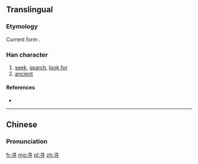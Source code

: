 {{also|尋}}
==Translingual==
{{zh-hanzi-box|寻|[[尋]]}}

===Etymology===
{{Han simp|尋|f=工|t=&nbsp;|f2=口|t2=&nbsp;}}

Current form {{Han compound|又|t1=hand|寸|t2=hand}}.

===Han character===
{{Han char|rn=41|rad=寸|as=03|sn=6|four=|canj=尸一木戈 (SMDI)|ids=⿱[[彐]][[寸]]}}

# [[seek]], [[search]], [[look for]]
# [[ancient]]

====References====
* {{Han ref|kx=0293.331|hdz=10504.010|uh=5BFB|ud=23547}}

----

==Chinese==
{{zh-hanzi-box|寻|[[尋]]}}

===Pronunciation===
{{zh-pron
|m=xún,xín
|c=cam4
|h=pfs=chhìm
|mc=y
|oc=y
|ma=Zh-xún.ogg
|cat=v,a
}}

[[fr:寻]]
[[mg:寻]]
[[pl:寻]]
[[zh:寻]]